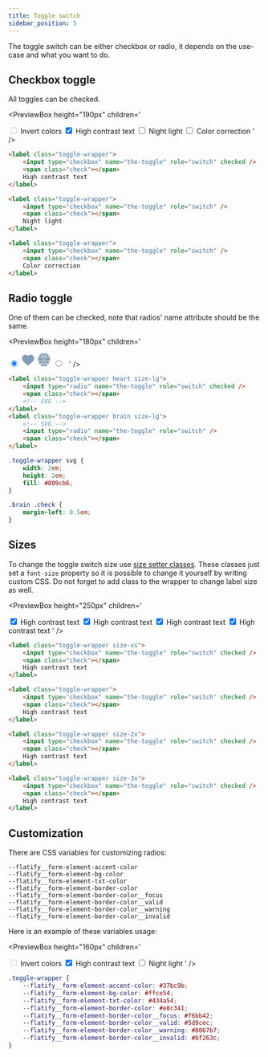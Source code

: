 ```yaml
---
title: Toggle switch
sidebar_position: 5
---
```



The toggle switch can be either checkbox or radio, it depends on the use-case and what you want to do.

## Checkbox toggle

All toggles can be checked.

<PreviewBox
	height="190px"
	children='<!DOCTYPE html>
<html lang="en">
	<head>
		<meta charset="UTF-8" />
		<meta http-equiv="X-UA-Compatible" content="IE=edge" />
		<meta name="viewport" content="width=device-width, initial-scale=1.0" />
		<link rel="stylesheet" href="https://raw.githack.com/amir2mi/FlatifyCSS/master/dist/css/flatify-min.css" />
		<title>Toggle switch</title>
	</head>
	<body>
		<label class="toggle-wrapper">
			<input type="checkbox" name="the-toggle" role="switch" disabled />
			<span class="check"></span>
			Invert colors
		</label>
		<label class="toggle-wrapper">
			<input type="checkbox" name="the-toggle" role="switch" checked />
			<span class="check"></span>
			High contrast text
		</label>
		<label class="toggle-wrapper">
			<input type="checkbox" name="the-toggle" role="switch" />
			<span class="check"></span>
			Night light
		</label>
		<label class="toggle-wrapper">
			<input type="checkbox" name="the-toggle" role="switch" />
			<span class="check"></span>
			Color correction
		</label>
    </body>
</html>'
/>

```html title="index.html"
<label class="toggle-wrapper">
	<input type="checkbox" name="the-toggle" role="switch" checked />
	<span class="check"></span>
	High contrast text
</label>

<label class="toggle-wrapper">
	<input type="checkbox" name="the-toggle" role="switch" />
	<span class="check"></span>
	Night light
</label>

<label class="toggle-wrapper">
	<input type="checkbox" name="the-toggle" role="switch" />
	<span class="check"></span>
	Color correction
</label>
```

## Radio toggle

One of them can be checked, note that radios' name attribute should be the same.

<PreviewBox
	height="180px"
	children='<!DOCTYPE html>
<html lang="en">
	<head>
		<meta charset="UTF-8" />
		<meta http-equiv="X-UA-Compatible" content="IE=edge" />
		<meta name="viewport" content="width=device-width, initial-scale=1.0" />
		<link rel="stylesheet" href="https://raw.githack.com/amir2mi/FlatifyCSS/master/dist/css/flatify-min.css" />
		<title>Toggle switch</title>
		<style>
			.toggle-wrapper svg{
				width: 2em;
				height: 2em;
				fill: #809cb6;
			}
			.brain .check{
				margin-left: 0.5em;
			}
		</style>
	</head>
	<body class="flex-column-center">
		<label class="toggle-wrapper heart size-lg">
			<input type="radio" name="the-toggle" role="switch" checked />
			<span class="check"></span>
			<svg xmlns="http://www.w3.org/2000/svg" x="0" y="0" viewBox="18 22 55 50"> <path d="M63.878 30.241c-2.197-1.816-5.016-2.816-7.936-2.816-3.375 0-6.643 1.346-8.963 3.689-.418.422-.809.875-1.174 1.365-2.842-3.779-7.58-5.721-12.285-4.865-3.895.707-6.955 2.85-9.098 6.363-3.018 4.957-3.264 9.736-.73 14.209 1.357 2.398 3.117 4.73 5.375 7.127 4.141 4.404 9.045 8.586 15.441 13.162.406.287.842.432 1.295.432.701 0 1.176-.354 1.41-.529 5.682-4.055 10.342-7.961 14.248-11.943 2.211-2.252 4.719-5.021 6.553-8.475.785-1.479 1.682-3.467 1.627-5.738-.117-4.887-2.056-8.918-5.763-11.981z"></path> </svg>
		</label>
		<label class="toggle-wrapper brain size-lg">
			<svg xmlns="http://www.w3.org/2000/svg" x="0" y="0" enableBackground="new 0 0 100 100" viewBox="0 0 100 100" > <switch> <g> <path d="M5273.1 2400.1v-2c0-2.8-5-4-9.7-4s-9.7 1.3-9.7 4v2c0 1.8.7 3.6 2 4.9l5 4.9c.3.3.4.6.4 1v6.4c0 .4.2.7.6.8l2.9.9c.5.1 1-.2 1-.8v-7.2c0-.4.2-.7.4-1l5.1-5c1.3-1.3 2-3.1 2-4.9zm-9.7-.1c-4.8 0-7.4-1.3-7.5-1.8.1-.5 2.7-1.8 7.5-1.8s7.3 1.3 7.5 1.8c-.2.5-2.7 1.8-7.5 1.8z"></path> <path d="M5268.4 2410.3c-.6 0-1 .4-1 1s.4 1 1 1h4.3c.6 0 1-.4 1-1s-.4-1-1-1h-4.3zM5272.7 2413.7h-4.3c-.6 0-1 .4-1 1s.4 1 1 1h4.3c.6 0 1-.4 1-1s-.4-1-1-1zM5272.7 2417h-4.3c-.6 0-1 .4-1 1s.4 1 1 1h4.3c.6 0 1-.4 1-1 0-.5-.4-1-1-1z"></path> <g> <path d="M31 9.6c-.3 0-.6-.1-.9-.1-7.1 0-13 5.4-14.5 12.6.2 5 2.2 11.1 10 14.1 1 .4 1.6 1.6 1.1 2.6-.3.8-1.1 1.3-1.9 1.3-.2 0-.5 0-.7-.1-7.1-2.8-10.5-7.9-11.9-13.1-3.2 2.3-5.4 6.2-5.4 10.7 0 3.6 1.4 6.9 3.6 9.2-1.5 2.2-2.3 5-2.3 7.9 0 3.2 1.1 6.1 2.8 8.4 1.6-4.2 4.8-8.2 11.1-9.8 1.1-.3 2.2.4 2.5 1.5.3 1.1-.4 2.2-1.5 2.5-6.3 1.6-8.4 6.2-9 9.9.1 7.3 4.1 13.4 9.8 16.4v-.4c.2-5.1 4-8.1 7.7-8.9 4.2-.9 8.1.9 9.9 4.7.5 1 .7 2 .7 3 0 1.1-.9 2-2 2s-2-.9-2-2c0-.4-.1-.8-.3-1.2-1.2-2.4-3.6-2.9-5.4-2.5-2.1.5-4.4 2.2-4.5 5.1-.1 1.7.2 3.3.6 4.8 2.3 5.5 7.4 9.4 13.3 9.4 2.3 0 4.5-.6 6.4-1.7V4.5c-1.9-1.3-4-2-6.4-2-4.9 0-8.9 2.9-10.8 7.1zm-5.5 13.1c.2-1.1 1.3-1.8 2.4-1.6.2 0 3.1.7 6 3 2.5-3 1.6-7.1 1.6-7.1-.3-1.1.4-2.2 1.5-2.4 1.1-.2 2.2.4 2.4 1.5.1.3 1.4 6.5-2.8 11 .2.2.3.4.5.6 2.4 3.7 3 8.4 1.7 13.9-.2.9-1 1.6-2 1.6h-.4c-1.1-.2-1.8-1.3-1.5-2.4 1-4.4.6-8-1.2-10.8-2.4-3.7-6.6-4.8-6.7-4.8-1-.3-1.7-1.4-1.5-2.5zm4.4 43.2h-.3c-1 0-1.8-.7-2-1.7-.2-1.1.6-2.1 1.7-2.3.8-.1 7.4-1.6 7-9.4-.1-1.1.8-2.1 1.9-2.1 1.1-.1 2.1.8 2.1 1.9.5 9.3-6.6 12.9-10.4 13.6zM93.3 37.6c0-4.5-2.2-8.4-5.4-10.7C86.5 32.1 83.1 37.2 76 40c-.2.1-.5.1-.7.1-.8 0-1.6-.5-1.9-1.3-.4-1 .1-2.2 1.1-2.6 7.7-3 9.8-9.1 10-14.1C83 14.9 77.1 9.5 70 9.5c-.3 0-.6.1-1 .1-2-4.2-6-7.1-10.6-7.1-2.4 0-4.5.8-6.4 2v91.3c1.9 1 4.1 1.7 6.4 1.7 5.9 0 11-3.9 13.3-9.4.4-1.5.7-3.1.7-4.8-.1-2.9-2.3-4.6-4.5-5.1-1.8-.4-4.2.1-5.4 2.5-.2.4-.3.8-.3 1.2 0 1.1-.9 2-2 2s-2-.9-2-2c0-1 .2-2 .7-3 1.8-3.7 5.7-5.6 9.9-4.7 3.7.8 7.5 3.8 7.7 8.9v.4c5.7-3 9.6-9.1 9.8-16.3-.6-3.7-2.7-8.3-9-10-1.1-.3-1.7-1.4-1.5-2.5.3-1.1 1.4-1.7 2.5-1.5 6.3 1.6 9.6 5.6 11.1 9.8 1.7-2.3 2.8-5.2 2.8-8.4 0-3-.9-5.7-2.3-7.9 2-2.2 3.4-5.5 3.4-9.1zM70.4 65.9h-.3c-3.8-.6-10.9-4.3-10.4-13.6.1-1.1 1-2 2.1-1.9 1.1.1 2 1 1.9 2.1-.4 7.9 6.3 9.3 7 9.4 1.1.2 1.8 1.2 1.6 2.3 0 1-.9 1.7-1.9 1.7zM67.7 28c0 .1 0 .1 0 0-.1.1-.2.2-.3.2-2.2 2.3-3.8 6.1-2.4 12.4.2 1.1-.4 2.2-1.5 2.4h-.4c-.9 0-1.8-.6-2-1.6-1.2-5.5-.6-10.2 1.7-13.9.1-.2.3-.4.5-.6-4.2-4.5-2.8-10.7-2.8-11 .3-1.1 1.3-1.8 2.4-1.5 1.1.3 1.8 1.3 1.5 2.4 0 .2-.9 4.2 1.6 7.1 2.9-2.3 5.8-3 6-3 1.1-.2 2.2.5 2.4 1.6.2 1.1-.5 2.2-1.5 2.4-.5.4-3 1-5.2 3.1z"></path> </g> </g> </switch> </svg>
			<input type="radio" name="the-toggle" role="switch" />
			<span class="check"></span>
		</label>
    </body>
</html>'
/>

```html {2,8} title="index.html"
<label class="toggle-wrapper heart size-lg">
	<input type="radio" name="the-toggle" role="switch" checked />
	<span class="check"></span>
	<!-- SVG -->
</label>
<label class="toggle-wrapper brain size-lg">
	<!-- SVG -->
	<input type="radio" name="the-toggle" role="switch" />
	<span class="check"></span>
</label>
```

```css title="style.css"
.toggle-wrapper svg {
	width: 2em;
	height: 2em;
	fill: #809cb6;
}

.brain .check {
	margin-left: 0.5em;
}
```

## Sizes

To change the toggle switch size use [size setter classes](/docs/helpers/size-setters).
These classes just set a `font-size` property so it is possible to change it yourself by writing custom CSS. Do not forget to add class to the wrapper to change label size as well.

<PreviewBox
	height="250px"
	children='<!DOCTYPE html>
<html lang="en">
	<head>
		<meta charset="UTF-8" />
		<meta http-equiv="X-UA-Compatible" content="IE=edge" />
		<meta name="viewport" content="width=device-width, initial-scale=1.0" />
		<link rel="stylesheet" href="https://raw.githack.com/amir2mi/FlatifyCSS/master/dist/css/flatify-min.css" />
		<title>Toggle switch</title>
	</head>
	<body>
		<label class="toggle-wrapper size-xs">
			<input type="checkbox" name="the-toggle" role="switch" checked />
			<span class="check"></span>
			High contrast text
		</label>
		<label class="toggle-wrapper">
			<input type="checkbox" name="the-toggle" role="switch" checked />
			<span class="check"></span>
			High contrast text
		</label>
		<label class="toggle-wrapper size-2x">
			<input type="checkbox" name="the-toggle" role="switch" checked />
			<span class="check"></span>
			High contrast text
		</label>
		<label class="toggle-wrapper size-3x">
			<input type="checkbox" name="the-toggle" role="switch" checked />
			<span class="check"></span>
			High contrast text
		</label>
    </body>
</html>'
/>

```html title="index.html"
<label class="toggle-wrapper size-xs">
	<input type="checkbox" name="the-toggle" role="switch" checked />
	<span class="check"></span>
	High contrast text
</label>

<label class="toggle-wrapper">
	<input type="checkbox" name="the-toggle" role="switch" checked />
	<span class="check"></span>
	High contrast text
</label>

<label class="toggle-wrapper size-2x">
	<input type="checkbox" name="the-toggle" role="switch" checked />
	<span class="check"></span>
	High contrast text
</label>

<label class="toggle-wrapper size-3x">
	<input type="checkbox" name="the-toggle" role="switch" checked />
	<span class="check"></span>
	High contrast text
</label>
```

## Customization

There are CSS variables for customizing radios:

`--flatify__form-element-accent-color`  
`--flatify__form-element-bg-color`  
`--flatify__form-element-txt-color`  
`--flatify__form-element-border-color`  
`--flatify__form-element-border-color__focus`  
`--flatify__form-element-border-color__valid`  
`--flatify__form-element-border-color__warning`  
`--flatify__form-element-border-color__invalid`

Here is an example of these variables usage:

<PreviewBox
	height="160px"
	children='<!DOCTYPE html>
<html lang="en">
	<head>
		<meta charset="UTF-8" />
		<meta http-equiv="X-UA-Compatible" content="IE=edge" />
		<meta name="viewport" content="width=device-width, initial-scale=1.0" />
		<link rel="stylesheet" href="https://raw.githack.com/amir2mi/FlatifyCSS/master/dist/css/flatify-min.css" />
		<title>Inputs</title>
		<style>
			.toggle-wrapper{
				--flatify__form-element-accent-color: #37BC9B;
				--flatify__form-element-bg-color: #FFCE54;
				--flatify__form-element-txt-color: #434A54;
				--flatify__form-element-border-color: #E0C341;
				--flatify__form-element-border-color__focus: #F6BB42;
				--flatify__form-element-border-color__valid: #5D9CEC;
				--flatify__form-element-border-color__warning: #8067B7;
				--flatify__form-element-border-color__invalid: #BF263C;
			}
		</style>
	</head>
	<body>
		<label class="toggle-wrapper">
			<input type="checkbox" name="the-toggle" role="switch" disabled />
			<span class="check"></span>
			Invert colors
		</label>
		<label class="toggle-wrapper">
			<input type="checkbox" name="the-toggle" role="switch" checked />
			<span class="check"></span>
			High contrast text
		</label>
		<label class="toggle-wrapper">
			<input type="checkbox" name="the-toggle" role="switch" />
			<span class="check"></span>
			Night light
		</label>
    </body>
</html>'
/>

```css title="style.css"
.toggle-wrapper {
	--flatify__form-element-accent-color: #37bc9b;
	--flatify__form-element-bg-color: #ffce54;
	--flatify__form-element-txt-color: #434a54;
	--flatify__form-element-border-color: #e0c341;
	--flatify__form-element-border-color__focus: #f6bb42;
	--flatify__form-element-border-color__valid: #5d9cec;
	--flatify__form-element-border-color__warning: #8067b7;
	--flatify__form-element-border-color__invalid: #bf263c;
}
```
